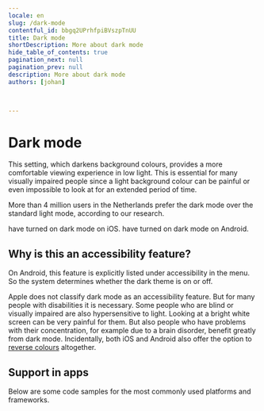 ```yaml
---
locale: en
slug: /dark-mode
contentful_id: bbgq2UPrhfpiBVszpTnUU
title: Dark mode
shortDescription: More about dark mode
hide_table_of_contents: true
pagination_next: null
pagination_prev: null
description: More about dark mode
authors: [johan]


	
---
```


# Dark mode

This setting, which darkens background colours, provides a more comfortable viewing experience in low light. This is essential for many visually impaired people since a light background colour can be painful or even impossible to look at for an extended period of time.

More than 4 million users in the Netherlands prefer the dark mode over the standard light mode, according to our research.

<TwoColumnBlock>
  <LeftColumn>
    <ColumnRow>
      <PercentageBlock
        metrics={[
          { title: 'Dark mode', key: 'ios-preference_ui_style-dark', isPercentage: true }
        ]}
        linkLabel="More about dark mode"
        linkUrl="/en/stats/dark-mode">
        have turned on dark mode on iOS.
      </PercentageBlock>
    </ColumnRow>
  </LeftColumn>
  <RightColumn>
    <ColumnRow>
      <PercentageBlock
        metrics={[
          { title: 'Dark mode', key: 'android-preference_is_nightmode_enabled-true', isPercentage: true }
        ]}
        linkLabel="More about dark mode"
        linkUrl="/en/stats/dark-mode">
        have turned on dark mode on Android.
      </PercentageBlock>
    </ColumnRow>
  </RightColumn>
</TwoColumnBlock>

## Why is this an accessibility feature?

On Android, this feature is explicitly listed under accessibility in the menu. So the system determines whether the dark theme is on or off.

Apple does not classify dark mode as an accessibility feature. But for many people with disabilities it is necessary. Some people who are blind or visually impaired are also hypersensitive to light. Looking at a bright white screen can be very painful for them. But also people who have problems with their concentration, for example due to a brain disorder, benefit greatly from dark mode. Incidentally, both iOS and Android also offer the option to [reverse colours](/en/stats/invert-colours) altogether.

<Quote
  quote="I try to reduce overstimulation on my mobile phone."
  name="Colinda"
  imageSrc="/img/light/colinda.jpg"
  alt="Colinda"
  linkLabel="Read the interview with Colinda"
  url="/en/articles/colinda"
/>

## Support in apps

Below are some code samples for the most commonly used platforms and frameworks.

<CodeSample id="screen-dark-mode" locale="en"/>